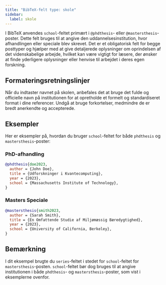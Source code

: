 ```yaml
---
title: "BibTeX-felt type: skole"
sidebar:
  label: skole
---
```



I BibTeX anvendes `school`-feltet primært i `@phdthesis`- eller `@mastersthesis`-poster. Dette felt bruges til at angive den uddannelsesinstitution, hvor afhandlingen eller speciale blev skrevet. Det er et obligatorisk felt for begge posttyper og hjælper med at give detaljerede oplysninger om oprindelsen af det videnskabelige arbejde, hvilket kan være vigtigt for læsere, der ønsker at finde yderligere oplysninger eller henvise til arbejdet i deres egen forskning.

<CiteDrive />

## Formateringsretningslinjer

Når du indtaster navnet på skolen, anbefales det at bruge det fulde og officielle navn på institutionen for at opretholde et formelt og standardiseret format i dine referencer. Undgå at bruge forkortelser, medmindre de er bredt anerkendte og accepterede.

## Eksempler

Her er eksempler på, hvordan du bruger `school`-feltet for både `phdthesis` og `mastersthesis`-poster:

### PhD-afhandling

```bibtex
@phdthesis{doe2023,
  author = {John Doe},
  title = {Udforskninger i Kvantecomputing},
  year = {2023},
  school = {Massachusetts Institute of Technology},
}
```

### Masters Speciale

```bibtex
@mastersthesis{smith2023,
  author = {Sarah Smith},
  title = {En Omfattende Studie af Miljømæssig Bæredygtighed},
  year = {2023},
  school = {University of California, Berkeley},
}
```

## Bemærkning

I dit eksempel brugte du `series`-feltet i stedet for `school`-feltet for `mastersthesis`-posten. `school`-feltet bør dog bruges til at angive institutionen i både `phdthesis`- og `mastersthesis`-poster, som vist i eksemplerne ovenfor.
